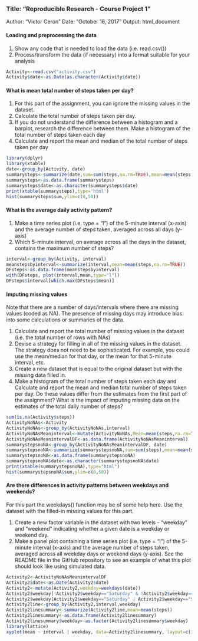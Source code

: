 
### Title: "Reproducible Research - Course Project 1"
 Author: "Victor Ceron"
 Date: "October 16, 2017"
 Output: html_document

#### Loading and preprocessing the data

1. Show any code that is needed to load the data (i.e. read.csv())
2. Process/transform the data (if necessary) into a format suitable for your analysis

```r
Activity<-read.csv("activity.csv")
Activity$date<-as.Date(as.character(Activity$date))
```

#### What is mean total number of steps taken per day?

1. For this part of the assignment, you can ignore the missing values in the dataset.
2. Calculate the total number of steps taken per day.
3. If you do not understand the difference between a histogram and a barplot, research the difference between them. Make a histogram of the total number of steps taken each day
4. Calculate and report the mean and median of the total number of steps taken per day

```r
library(dplyr)
library(xtable)
date<-group_by(Activity, date)
summarysteps<-summarize(date,sum=sum(steps,na.rm=TRUE),mean=mean(steps,na.rm=TRUE),median=median(steps,na.rm=TRUE))
summarysteps<-as.data.frame(summarysteps)
summarysteps$date<-as.character(summarysteps$date)
print(xtable(summarysteps),type='html')
hist(summarysteps$sum,ylim=c(0,50))
``` 

#### What is the average daily activity pattern?

1. Make a time series plot (i.e. type = "l") of the 5-minute interval (x-axis) and the average number of steps taken, averaged across all days (y-axis)
2. Which 5-minute interval, on average across all the days in the dataset, contains the maximum number of steps?

```r
interval<-group_by(Activity, interval)
meanstepsbyinterval<-summarize(interval,mean=mean(steps,na.rm=TRUE))
DFsteps<-as.data.frame(meanstepsbyinterval)
with(DFsteps, plot(interval,mean,type="l"))
DFsteps$interval[which.max(DFsteps$mean)]
```

#### Imputing missing values

Note that there are a number of days/intervals where there are missing values (coded as NA). The presence of missing days may introduce bias into some calculations or summaries of the data.

1. Calculate and report the total number of missing values in the dataset (i.e. the total number of rows with NAs) 
2. Devise a strategy for filling in all of the missing values in the dataset. The strategy does not need to be sophisticated. For example, you could use the mean/median for that day, or the mean for that 5-minute interval, etc.
3. Create a new dataset that is equal to the original dataset but with the missing data filled in.
4. Make a histogram of the total number of steps taken each day and Calculate and report the mean and median total number of steps taken per day. Do these values differ from the estimates from the first part of the assignment? What is the impact of imputing missing data on the estimates of the total daily number of steps?

```r
sum(is.na(Activity$steps))
ActivityNoNAs<-Activity
ActivityNoNAs<-group_by(ActivityNoNAs,interval)
ActivityNoNAsMeaninterval<-mutate(ActivityNoNAs,Mean=mean(steps,na.rm=TRUE),steps=replace(steps,which(is.na(steps)),first(Mean)))
ActivityNoNAsMeanintervalDF<-as.data.frame(ActivityNoNAsMeaninterval)
summarystepsnoNA<-group_by(ActivityNoNAsMeanintervalDF, date)
summarystepsnoNA<-summarize(summarystepsnoNA,sum=sum(steps),mean=mean(steps),median=median(steps))
summarystepsnoNA<-as.data.frame(summarystepsnoNA)
summarystepsnoNA$date<-as.character(summarystepsnoNA$date)
print(xtable(summarystepsnoNA),type="html")
hist(summarystepsnoNA$sum,ylim=c(0,50))
```

#### Are there differences in activity patterns between weekdays and weekends?

For this part the weekdays() function may be of some help here. Use the dataset with the filled-in missing values for this part.

1. Create a new factor variable in the dataset with two levels - "weekday" and "weekend" indicating whether a given date is a weekday or weekend day.
2. Make a panel plot containing a time series plot (i.e. type = "l") of the 5-minute interval (x-axis) and the average number of steps taken, averaged across all weekday days or weekend days (y-axis). See the README file in the GitHub repository to see an example of what this plot should look like using simulated data.

```r
Activity2<-ActivityNoNAsMeanintervalDF
Activity2$date<-as.Date(Activity2$date)
Activity2<-mutate(Activity2,weekday=weekdays(date))
Activity2$weekday[!Activity2$weekday=="Saturday" & !Activity2$weekday=="Sunday"]<-"Weekday"
Activity2$weekday[Activity2$weekday=="Saturday" | Activity2$weekday=="Sunday"]<-"Weekend"
Activity2line<-group_by(Activity2,interval,weekday)
Activity2linesummary<-summarize(Activity2line,mean=mean(steps))
Activity2linesummary<-as.data.frame(Activity2linesummary)
Activity2linesummary$weekday<-as.factor(Activity2linesummary$weekday)
library(lattice)
xyplot(mean ~ interval | weekday, data=Activity2linesummary, layout=c(1,2), type="l")
```